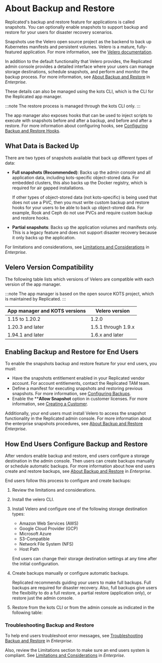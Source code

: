 
# About Backup and Restore

Replicated's backup and restore feature for applications is called snapshots. You can optionally enable snapshots to support backup and restore for your users for disaster recovery scenarios.

Snapshots use the Velero open source project as the backend to back up Kubernetes manifests and persistent volumes. Velero is a mature, fully-featured application. For more information, see the [Velero documentation](https://velero.io/docs/).

In addition to the default functionality that Velero provides, the Replicated admin console provides a detailed interface where your users can manage storage destinations, schedule snapshots, and perform and monitor the backup process. For more information, see [About Backup and Restore](/enterprise/snapshots-understanding) in _Enterprise_.

These details can also be managed using the kots CLI, which is the CLI for the Replicated app manager.

:::note
The restore process is managed through the kots CLI only.
:::

The app manager also exposes hooks that can be used to inject scripts to execute with snapshots before and after a backup, and before and after a restore. For more information about configuring hooks, see [Configuring Backup and Restore Hooks](snapshots-hooks).

## What Data is Backed Up

There are two types of snapshots available that back up different types of data:

* **Full snapshots (Recommended)**: Backs up the admin console and all application data, including kots-specific object-stored data. For embedded clusters, this also backs up the Docker registry, which is required for air gapped installations.

  If other types of object-stored data (not kots-specific) is being used that does not use a PVC, then you must write custom backup and restore hooks for your users to be able to back up object-stored data. For example, Rook and Ceph do not use PVCs and require custom backup and restore hooks.

* **Partial snapshots**: Backs up the application volumes and manifests only. This is a legacy feature and does not support disaster recovery because it only backs up the application.

For limitations and considerations, see [Limitations and Considerations](/enterprise/snapshots-understanding#limitations-and-considerations) in _Enterprise_.

## Velero Version Compatibility

The following table lists which versions of Velero are compatible with each version of the app manager.

:::note
The app manager is based on the open source KOTS project, which is maintained by Replicated.
:::

| App manager and KOTS versions | Velero version |
|------|-------------|
| 1.15 to 1.20.2 | 1.2.0 |
| 1.20.3 and later | 1.5.1 through 1.9.x |
| 1.94.1 and later | 1.6.x and later |

## Enabling Backup and Restore for End Users

To enable the snapshots backup and restore feature for your end users, you must:

- Have the snapshots entitlement enabled in your Replicated vendor account. For account entitlements, contact the Replicated TAM team.
- Define a manifest for executing snapshots and restoring previous snapshots. For more information, see [Configuring Backups](snapshots-configuring-backups).
- Enable the ****Allow Snapshot** option in customer licenses. For more information, see [Creating a Customer](releases-creating-customer).

Additionally, your end users must install Velero to access the snapshot functionality in the Replicated admin console. For more information about the enterprise snapshots procedures, see [About Backup and Restore](/enterprise/snapshots-understanding) _Enterprise_.

## How End Users Configure Backup and Restore

After vendors enable backup and restore, end users configure a storage destination in the admin console. Then users can create backups manually or schedule automatic backups. For more information about how end users create and restore backups, see [About Backup and Restore](/enterprise/snapshots-understanding) in _Enterprise_.

End users follow this process to configure and create backups:

1. Review the limitations and considerations.

1. Install the velero CLI.

1. Install Velero and configure one of the following storage destination types:

    - Amazon Web Services (AWS)
    - Google Cloud Provider (GCP)
    - Microsoft Azure
    - S3-Compatible
    - Network File System (NFS)
    - Host Path

    End users can change their storage destination settings at any time after the initial configuration.

1. Create backups manually or configure automatic backups.

    Replicated recommends guiding your users to make full backups. Full backups are required for disaster recovery. Also, full backups give users the flexibility to do a full restore, a partial restore (application only), or restore just the admin console.

1. Restore from the kots CLI or from the admin console as indicated in the following table:

    <RestoreTable/>

### Troubleshooting Backup and Restore

To help end users troubleshoot error messages, see [Troubleshooting Backup and Restore](/enterprise/snapshots-troubleshooting-backup-restore) in _Enterprise_. 

Also, review the Limitations section to make sure an end users system is compliant. See [Limitations and Considerations](/enterprise/snapshots-understanding#limitations-and-consoderations) in _Enterprise_.
